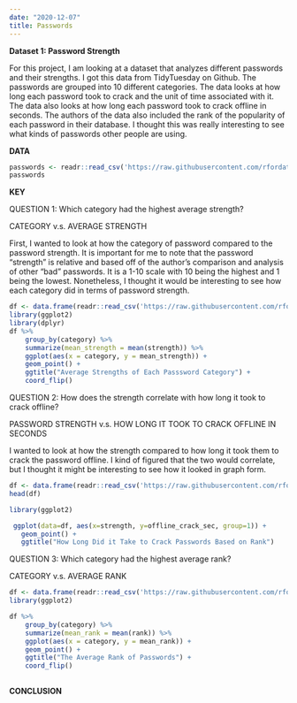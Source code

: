 ```yaml
---
date: "2020-12-07"
title: Passwords
---
```


**Dataset 1: Password Strength**

For this project, I am looking at a dataset that analyzes different passwords and their strengths. I got this data from TidyTuesday on Github. The passwords are grouped into 10 different categories. The data looks at how long each password took to crack and the unit of time associated with it. The data also looks at how long each password took to crack offline in seconds. The authors of the data also included the rank of the popularity of each password in their database. I thought this was really interesting to see what kinds of passwords other people are using. 

**DATA**
```r
passwords <- readr::read_csv('https://raw.githubusercontent.com/rfordatascience/tidytuesday/master/data/2020/2020-01-14/passwords.csv')
passwords
```

**KEY**


QUESTION 1: Which category had the highest average strength?


CATEGORY v.s. AVERAGE STRENGTH

First, I wanted to look at how the category of password compared to the password strength. It is important for me to note that the password "strength" is relative and based off of the author's comparison and analysis of other "bad" passwords. It is a 1-10 scale with 10 being the highest and 1 being the lowest. Nonetheless, I thought it would be interesting to see how each category did in terms of password strength.
```r
df <- data.frame(readr::read_csv('https://raw.githubusercontent.com/rfordatascience/tidytuesday/master/data/2020/2020-01-14/passwords.csv'))
library(ggplot2)
library(dplyr)
df %>%
    group_by(category) %>%
    summarize(mean_strength = mean(strength)) %>%
    ggplot(aes(x = category, y = mean_strength)) +
    geom_point() +
    ggtitle("Average Strengths of Each Passsword Category") +
    coord_flip()


```

QUESTION 2: How does the strength correlate with how long it took to crack offline?


PASSWORD STRENGTH v.s. HOW LONG IT TOOK TO CRACK OFFLINE IN SECONDS

I wanted to look at how the strength compared to how long it took them to crack the password offline. I kind of figured that the two would correlate, but I thought it might be interesting to see how it looked in graph form. 
```r
df <- data.frame(readr::read_csv('https://raw.githubusercontent.com/rfordatascience/tidytuesday/master/data/2020/2020-01-14/passwords.csv'))
head(df)

library(ggplot2)

 ggplot(data=df, aes(x=strength, y=offline_crack_sec, group=1)) +
   geom_point() +
   ggtitle("How Long Did it Take to Crack Passwords Based on Rank")
```

QUESTION 3: Which category had the highest average rank?


CATEGORY v.s. AVERAGE RANK
```r
df <- data.frame(readr::read_csv('https://raw.githubusercontent.com/rfordatascience/tidytuesday/master/data/2020/2020-01-14/passwords.csv'))
library(ggplot2)

df %>%
    group_by(category) %>%
    summarize(mean_rank = mean(rank)) %>%
    ggplot(aes(x = category, y = mean_rank)) +
    geom_point() +
    ggtitle("The Average Rank of Passwords") +
    coord_flip()
    
```



**CONCLUSION**
